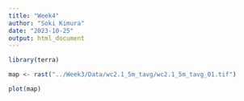 ```yaml
---
title: "Week4"
author: "Soki Kimura"
date: "2023-10-25"
output: html_document
---
```


```r
library(terra)

map <- rast("../Week3/Data/wc2.1_5m_tavg/wc2.1_5m_tavg_01.tif")

plot(map)

```

